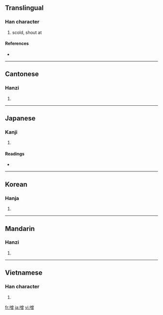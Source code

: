 ==Translingual==

===Han character===
{{Han char|rn=30|rad=口|as=12|sn=15|four=6806<sub>6</sub>|canj=口金田日 (RCWA)}}

# scold, shout at

====References====
* {{Han ref|kx=0208.240|dkj=04303|dj=0431.170|hdz=10686.080|uh=564C|ud=22092|bh=E4F8|bd=58616}}

----

==Cantonese==

===Hanzi===
{{yue-hanzi|jyut=|y=jang1}}

# {{defn|Cantonese|sort=口12}}

----

==Japanese==

===Kanji===
{{ja-kanji|grade=|rs=口12}}

# {{defn|Japanese}}

====Readings====
* {{ja-readings|on=[[そう]] (sō), [[そ]] (so)|kun=[[かまびすし]] (kamabisushi)}}

----

==Korean==

===Hanja===
{{ko-hanja|hangeul=[[쟁]], [[증]]|rv=jaeng, jeung|mr=chaeng, chŭng}}

# {{defn|Korean|sort=口12}}

----

==Mandarin==

===Hanzi===
{{cmn-hanzi|pin=[[cēng]] ([[ceng1]]), [[chēng]] ([[cheng1]])|wg=ts'eng<sup>1</sup>, ch'eng<sup>1</sup>}}

# {{defn|Mandarin|sort=口12}}

----

==Vietnamese==

===Han character===
{{vi-hantu|[[tung]]|rs=口12}}

# {{defn|Vietnamese|sort=口12}}

[[fr:噌]]
[[ja:噌]]
[[vi:噌]]